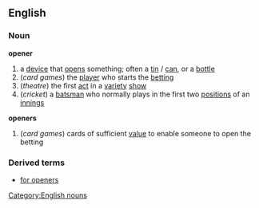 ==English==
===Noun===
'''opener'''
#a [[device]] that [[open]]s something; often a [[tin]] / [[can]], or a [[bottle]]
#(''card games'') the [[player]] who starts the [[betting]]
#(''theatre'') the first [[act]] in a [[variety]] [[show]]
#(''cricket'') a [[batsman]] who normally plays in the first two [[position]]s of an [[innings]]
'''openers'''
#(''card games'') cards of sufficient [[value]] to enable someone to open the betting
===Derived terms===
*[[for openers]]
[[Category:English nouns]]